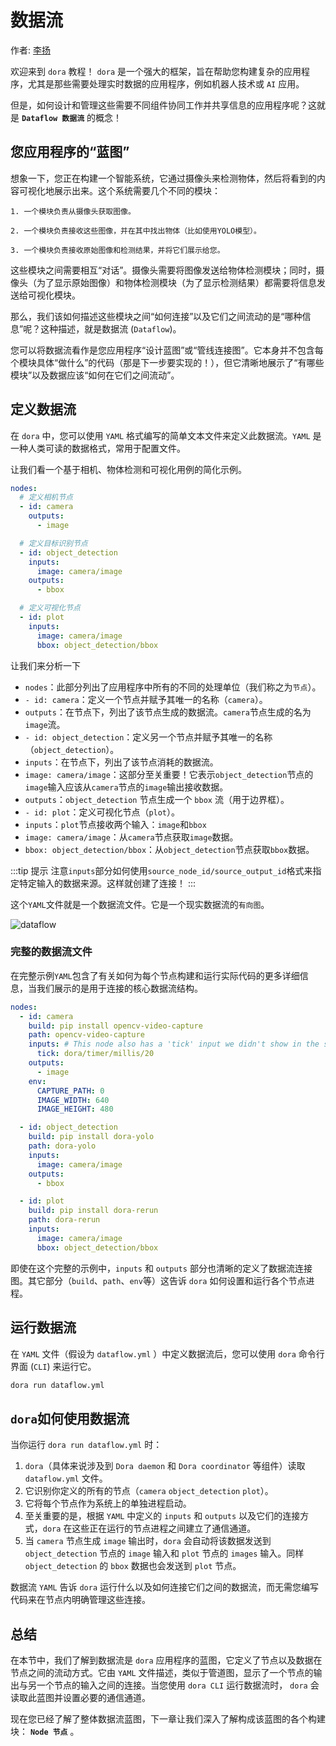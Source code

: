 # 数据流

作者: [李扬](https://echoli.cn)

欢迎来到 `dora` 教程！ `dora` 是一个强大的框架，旨在帮助您构建复杂的应用程序，尤其是那些需要处理实时数据的应用程序，例如机器人技术或 `AI` 应用。

但是，如何设计和管理这些需要不同组件协同工作并共享信息的应用程序呢？这就是 **`Dataflow 数据流`** 的概念！

## 您应用程序的“蓝图”

想象一下，您正在构建一个智能系统，它通过摄像头来检测物体，然后将看到的内容可视化地展示出来。这个系统需要几个不同的模块：

    1. 一个模块负责从摄像头获取图像。

    2. 一个模块负责接收这些图像，并在其中找出物体（比如使用YOLO模型）。

    3. 一个模块负责接收原始图像和检测结果，并将它们展示给您。

这些模块之间需要相互“对话”。摄像头需要将图像发送给物体检测模块；同时，摄像头（为了显示原始图像）和物体检测模块（为了显示检测结果）都需要将信息发送给可视化模块。

那么，我们该如何描述这些模块之间“如何连接”以及它们之间流动的是“哪种信息”呢？这种描述，就是数据流 (`Dataflow`)。

您可以将数据流看作是您应用程序“设计蓝图”或“管线连接图”。它本身并不包含每个模块具体“做什么”的代码（那是下一步要实现的！），但它清晰地展示了“有哪些模块”以及数据应该“如何在它们之间流动”。

## 定义数据流

在 `dora` 中，您可以使用 `YAML` 格式编写的简单文本文件来定义此数据流。`YAML` 是一种人类可读的数据格式，常用于配置文件。

让我们看一个基于相机、物体检测和可视化用例的简化示例。

```yaml title="dataflow.yml"
nodes:
  # 定义相机节点
  - id: camera
    outputs:
      - image

  # 定义目标识别节点
  - id: object_detection
    inputs:
      image: camera/image
    outputs:
      - bbox

  # 定义可视化节点
  - id: plot
    inputs:
      image: camera/image
      bbox: object_detection/bbox
```

让我们来分析一下

* `nodes`：此部分列出了应用程序中所有的不同的处理单位（我们称之为`节点`）。
* `- id: camera`：定义一个节点并赋予其唯一的名称（`camera`）。
* `outputs`：在节点下，列出了该节点生成的数据流。`camera`节点生成的名为`image`流。
* `- id: object_detection`：定义另一个节点并赋予其唯一的名称（`object_detection`）。
* `inputs`：在节点下，列出了该节点消耗的数据流。
* `image: camera/image`：这部分至关重要！它表示`object_detection`节点的`image`输入应该从`camera`节点的`image`输出接收数据。
* `outputs`：`object_detection` 节点生成一个 `bbox` 流（用于边界框）。
* `- id: plot`：定义可视化节点（`plot`）。
* `inputs`：`plot`节点接收两个输入：`image`和`bbox`
* `image: camera/image`：从`camera`节点获取`image`数据。
* `bbox: object_detection/bbox`：从`object_detection`节点获取`bbox`数据。

:::tip 提示
注意`inputs`部分如何使用`source_node_id/source_output_id`格式来指定特定输入的数据来源。这样就创建了连接！
:::

这个`YAML`文件就是一个数据流文件。它是一个现实数据流的`有向图`。

![dataflow](/dataflow-graph.png)

### 完整的数据流文件

在完整示例`YAML`包含了有关如何为每个节点构建和运行实际代码的更多详细信息，当我们展示的是用于连接的核心数据流结构。

```yaml title="完整的数据流文件.yml"
nodes:
  - id: camera
    build: pip install opencv-video-capture
    path: opencv-video-capture
    inputs: # This node also has a 'tick' input we didn't show in the simplified example
      tick: dora/timer/millis/20
    outputs:
      - image
    env:
      CAPTURE_PATH: 0
      IMAGE_WIDTH: 640
      IMAGE_HEIGHT: 480

  - id: object_detection
    build: pip install dora-yolo
    path: dora-yolo
    inputs:
      image: camera/image
    outputs:
      - bbox

  - id: plot
    build: pip install dora-rerun
    path: dora-rerun
    inputs:
      image: camera/image
      bbox: object_detection/bbox
```

即使在这个完整的示例中，`inputs` 和 `outputs` 部分也清晰的定义了数据流连接图。其它部分（`build`、`path`、`env`等）这告诉 `dora` 如何设置和运行各个节点进程。

## 运行数据流

在 `YAML` 文件（假设为 `dataflow.yml` ）中定义数据流后，您可以使用 `dora` 命令行界面 (`CLI`) 来运行它。

```bash
dora run dataflow.yml
```

## `dora`如何使用数据流

当你运行 `dora run dataflow.yml` 时：

1. `dora`（具体来说涉及到 `Dora daemon` 和 `Dora coordinator` 等组件）读取 `dataflow.yml` 文件。
2. 它识别你定义的所有的节点（`camera` `object_detection` `plot`）。
3. 它将每个节点作为系统上的单独进程启动。
4. 至关重要的是，根据 `YAML` 中定义的 `inputs` 和 `outputs` 以及它们的连接方式，`dora` 在这些正在运行的节点进程之间建立了通信通道。
5. 当 `camera` 节点生成 `image` 输出时，`dora` 会自动将该数据发送到 `object_detection` 节点的 `image` 输入和 `plot` 节点的 `images` 输入。同样 `object_detection` 的 `bbox` 数据也会发送到 `plot` 节点。

数据流 `YAML` 告诉 `dora` 运行什么以及如何连接它们之间的数据流，而无需您编写代码来在节点内明确管理这些连接。

## 总结

在本节中，我们了解到数据流是 `dora` 应用程序的蓝图，它定义了节点以及数据在节点之间的流动方式。它由 `YAML` 文件描述，类似于管道图，显示了一个节点的输出与另一个节点的输入之间的连接。当您使用 `dora CLI` 运行数据流时， `dora` 会读取此蓝图并设置必要的通信通道。

现在您已经了解了整体数据流蓝图，下一章让我们深入了解构成该蓝图的各个构建块： **`Node 节点`** 。
